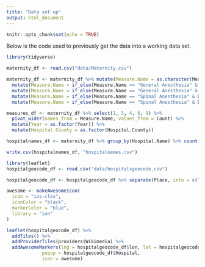 ```yaml
---
title: "Data set up"
output: html_document
---
```


```r
knitr::opts_chunk$set(echo = TRUE)
```

Below is the code used to previously get the data into a working data set.

```r
library(tidyverse)

maternity_df <- read.csv("data/Maternity.csv")

maternity_df <- maternity_df %>% mutate(Measure.Name = as.character(Measure.Name)) %>% 
  mutate(Measure.Name = if_else(Measure.Name == "General Anesthesia" & Denominator == "Vaginal Deliveries", "General Anesthesia (Vaginal)", Measure.Name)) %>% 
  mutate(Measure.Name = if_else(Measure.Name == "General Anesthesia" & Denominator == "Cesarean Deliveries", "General Anesthesia (Cesarean)", Measure.Name)) %>% 
  mutate(Measure.Name = if_else(Measure.Name == "Spinal Anesthesia" & Denominator == "Vaginal Deliveries", "Spinal Anesthesia (Vaginal)", Measure.Name)) %>% 
  mutate(Measure.Name = if_else(Measure.Name == "Spinal Anesthesia" & Denominator == "Cesarean Deliveries", "Spinal Anesthesia (Cesarean)", Measure.Name))

measures_df <- maternity_df %>% select(1, 3, 4, 6, 9) %>% 
  pivot_wider(names_from = Measure.Name, values_from = Count) %>% 
  mutate(Year = as.factor(Year)) %>% 
  mutate(Hospital.County = as.factor(Hospital.County))

hospitalnames_df <- maternity_df %>% group_by(Hospital.Name) %>% count() %>% select(1)

write.csv(hospitalnames_df, "hospitalnames.csv")
```

```r
library(leaflet)
hospitalgeocode_df <- read.csv("data/hospitalsgeocode.csv")

hospitalgeocode_df <- hospitalgeocode_df %>% separate(Place, into = c("Hospital", "State"), sep = ",")

awesome <- makeAwesomeIcon(
  icon = "ios-clos",
  iconColor = "black",
  markerColor = "blue",
  library = "ion"
)

leaflet(hospitalgeocode_df) %>% 
  addTiles() %>% 
  addProviderTiles(providers$Wikimedia) %>% 
  addAwesomeMarkers(lng = hospitalgeocode_df$lon, lat = hospitalgeocode_df$lat, 
             popup = hospitalgeocode_df$Hospital, 
             icon = awesome)
```

